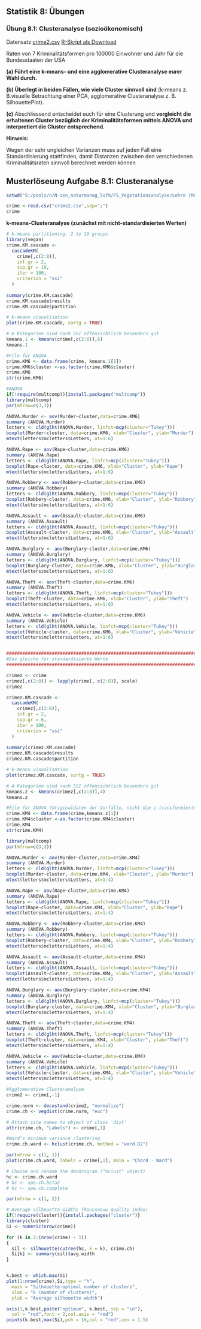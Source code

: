 ## Statistik 8: Übungen

### Übung 8.1: Clusteranalyse (sozioökonomisch)

Datensatz [crime2.csv](20_Statistik8/crime2.csv)
[R-Skript als Download](Loesung_Uebung_8.1_v.02.R)

Raten von 7 Kriminalitätsformen pro 100000 Einwohner und Jahr für die Bundesstaaten der USA

**(a)  Führt eine k-means- und eine agglomerative Clusteranalyse eurer Wahl durch.**

**(b) Überlegt in beiden Fällen, wie viele Cluster sinnvoll sind** (k-means z. B.visuelle Betrachtung einer PCA, agglomerative Clusteranalyse z. B. SilhouettePlot).

**(c)** Abschliessend entscheidet euch für eine Clusterung und **vergleicht die erhaltenen Cluster bezüglich der Kriminalitätsformen mittels ANOVA und interpretiert die Cluster entsprechend.**


**Hinweis:**

Wegen der sehr ungleichen Varianzen muss auf jeden Fall eine Standardisierung stattfinden, damit Distanzen zwischen den verschiedenen Kriminalitätsraten sinnvoll berechnet werden können


## Musterlöseung Aufgabe 8.1: Clusteranalyse

```r
setwd("S:/pools/n/N-zen_naturmanag_lsfm/FS_Vegetationsanalyse/Lehre (Module)/MSc. Research Methods/Statistik Dengler 2019/DataSets")

crime <-read.csv("crime2.csv",sep=";")
crime
```

__k-means-Clusteranalyse (zunächst mit nicht-standardisierten Werten)__

```r
# k-means partitioning, 2 to 10 groups
library(vegan)
crime.KM.cascade <-
  cascadeKM(
    crime[,c(2:8)],
    inf.gr = 2,
    sup.gr = 10,
    iter = 100,
    criterion = "ssi"
  )
  
summary(crime.KM.cascade)
crime.KM.cascade$results
crime.KM.cascade$partition

# k-means visualisation
plot(crime.KM.cascade, sortg = TRUE)

# 6 Kategorien sind nach SSI offensichtlich besonders gut
kmeans.1 <- kmeans(crime[,c(2:8)],6)
kmeans.1

#File für ANOVA
crime.KM6 <- data.frame(crime, kmeans.1[1])
crime.KM6$cluster <-as.factor(crime.KM6$cluster)
crime.KM6
str(crime.KM6)

#ANOVA
if(!require(multcomp)){install.packages("multcomp")}
library(multcomp)
par(mfrow=c(3,3))

ANOVA.Murder <- aov(Murder~cluster,data=crime.KM6)
summary (ANOVA.Murder)
letters <- cld(glht(ANOVA.Murder, linfct=mcp(cluster="Tukey")))
boxplot(Murder~cluster, data=crime.KM6, xlab="Cluster", ylab="Murder")
mtext(letters$mcletters$Letters, at=1:6)

ANOVA.Rape <- aov(Rape~cluster,data=crime.KM6)
summary (ANOVA.Rape)
letters <- cld(glht(ANOVA.Rape, linfct=mcp(cluster="Tukey")))
boxplot(Rape~cluster, data=crime.KM6, xlab="Cluster", ylab="Rape")
mtext(letters$mcletters$Letters, at=1:6)

ANOVA.Robbery <- aov(Robbery~cluster,data=crime.KM6)
summary (ANOVA.Robbery)
letters <- cld(glht(ANOVA.Robbery, linfct=mcp(cluster="Tukey")))
boxplot(Robbery~cluster, data=crime.KM6, xlab="Cluster", ylab="Robbery")
mtext(letters$mcletters$Letters, at=1:6)

ANOVA.Assault <- aov(Assault~cluster,data=crime.KM6)
summary (ANOVA.Assault)
letters <- cld(glht(ANOVA.Assault, linfct=mcp(cluster="Tukey")))
boxplot(Assault~cluster, data=crime.KM6, xlab="Cluster", ylab="Assault")
mtext(letters$mcletters$Letters, at=1:6)

ANOVA.Burglary <- aov(Burglary~cluster,data=crime.KM6)
summary (ANOVA.Burglary)
letters <- cld(glht(ANOVA.Burglary, linfct=mcp(cluster="Tukey")))
boxplot(Burglary~cluster, data=crime.KM6, xlab="Cluster", ylab="Burglary")
mtext(letters$mcletters$Letters, at=1:6)

ANOVA.Theft <- aov(Theft~cluster,data=crime.KM6)
summary (ANOVA.Theft)
letters <- cld(glht(ANOVA.Theft, linfct=mcp(cluster="Tukey")))
boxplot(Theft~cluster, data=crime.KM6, xlab="Cluster", ylab="Theft")
mtext(letters$mcletters$Letters, at=1:6)

ANOVA.Vehicle <- aov(Vehicle~cluster,data=crime.KM6)
summary (ANOVA.Vehicle)
letters <- cld(glht(ANOVA.Vehicle, linfct=mcp(cluster="Tukey")))
boxplot(Vehicle~cluster, data=crime.KM6, xlab="Cluster", ylab="Vehicle")
mtext(letters$mcletters$Letters, at=1:6)


###########################################################################
#Das gleiche für standardisierte Werte
###########################################################################

crimez <- crime
crimez[,c(2:8)] <- lapply(crime[, c(2:8)], scale) 
crimez

crimez.KM.cascade <-
  cascadeKM(
    crimez[,c(2:8)],
    inf.gr = 2,
    sup.gr = 6,
    iter = 100,
    criterion = "ssi"
  )
  
summary(crimez.KM.cascade)
crimez.KM.cascade$results
crimez.KM.cascade$partition

# k-means visualisation
plot(crimez.KM.cascade, sortg = TRUE)

# 4 Kategorien sind nach SSI offensichtlich besonders gut
kmeans.z <- kmeans(crimez[,c(2:8)],4)
kmeans.z

#File für ANOVA (Originaldaten der Vorfälle, nicht die z-transformierten)
crime.KM4 <- data.frame(crime,kmeans.z[1])
crime.KM4$cluster <-as.factor(crime.KM4$cluster)
crime.KM4
str(crime.KM4)

library(multcomp)
par(mfrow=c(3,3))

ANOVA.Murder <- aov(Murder~cluster,data=crime.KM4)
summary (ANOVA.Murder)
letters <- cld(glht(ANOVA.Murder, linfct=mcp(cluster="Tukey")))
boxplot(Murder~cluster, data=crime.KM4, xlab="Cluster", ylab="Murder")
mtext(letters$mcletters$Letters, at=1:4)

ANOVA.Rape <- aov(Rape~cluster,data=crime.KM4)
summary (ANOVA.Rape)
letters <- cld(glht(ANOVA.Rape, linfct=mcp(cluster="Tukey")))
boxplot(Rape~cluster, data=crime.KM4, xlab="Cluster", ylab="Rape")
mtext(letters$mcletters$Letters, at=1:4)

ANOVA.Robbery <- aov(Robbery~cluster,data=crime.KM4)
summary (ANOVA.Robbery)
letters <- cld(glht(ANOVA.Robbery, linfct=mcp(cluster="Tukey")))
boxplot(Robbery~cluster, data=crime.KM4, xlab="Cluster", ylab="Robbery")
mtext(letters$mcletters$Letters, at=1:4)

ANOVA.Assault <- aov(Assault~cluster,data=crime.KM4)
summary (ANOVA.Assault)
letters <- cld(glht(ANOVA.Assault, linfct=mcp(cluster="Tukey")))
boxplot(Assault~cluster, data=crime.KM4, xlab="Cluster", ylab="Assault")
mtext(letters$mcletters$Letters, at=1:4)

ANOVA.Burglary <- aov(Burglary~cluster,data=crime.KM4)
summary (ANOVA.Burglary)
letters <- cld(glht(ANOVA.Burglary, linfct=mcp(cluster="Tukey")))
boxplot(Burglary~cluster, data=crime.KM4, xlab="Cluster", ylab="Burglary")
mtext(letters$mcletters$Letters, at=1:4)

ANOVA.Theft <- aov(Theft~cluster,data=crime.KM4)
summary (ANOVA.Theft)
letters <- cld(glht(ANOVA.Theft, linfct=mcp(cluster="Tukey")))
boxplot(Theft~cluster, data=crime.KM4, xlab="Cluster", ylab="Theft")
mtext(letters$mcletters$Letters, at=1:4)

ANOVA.Vehicle <- aov(Vehicle~cluster,data=crime.KM4)
summary (ANOVA.Vehicle)
letters <- cld(glht(ANOVA.Vehicle, linfct=mcp(cluster="Tukey")))
boxplot(Vehicle~cluster, data=crime.KM4, xlab="Cluster", ylab="Vehicle")
mtext(letters$mcletters$Letters, at=1:4)

#Agglomerative Clusteranalyse
crime2 <- crime[,-1]

crime.norm <- decostand(crime2, "normalize")
crime.ch <- vegdist(crime.norm, "euc")

# Attach site names to object of class 'dist'
attr(crime.ch, "Labels") <- crime[,1]

#Ward's minimum variance clustering
crime.ch.ward <- hclust(crime.ch, method = "ward.D2")

par(mfrow = c(1, 1))
plot(crime.ch.ward, labels = crime[,1], main = "Chord - Ward")

# Choose and rename the dendrogram ("hclust" object)
hc <- crime.ch.ward
# hc <- spe.ch.beta2
# hc <- spe.ch.complete

par(mfrow = c(1, 2))

# Average silhouette widths (Rousseeuw quality index)
if(!require(cluster)){install.packages("cluster")}
library(cluster)
Si <- numeric(nrow(crime))

for (k in 2:(nrow(crime) - 1))
{
  sil <- silhouette(cutree(hc, k = k), crime.ch)
  Si[k] <- summary(sil)$avg.width
}


k.best <- which.max(Si)
plot(1:nrow(crime),Si,type = "h",
  main = "Silhouette-optimal number of clusters",
  xlab = "k (number of clusters)",
  ylab = "Average silhouette width")

axis(1,k.best,paste("optimum", k.best, sep = "\n"),
  col = "red",font = 2,col.axis = "red")
points(k.best,max(Si),pch = 16,col = "red",cex = 1.5)
```
